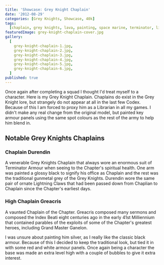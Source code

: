 ```yaml
---
title: 'Showcase: Grey Knight Chaplain'
date: '2012-08-29'
categories: [Grey Knights, Showcase, 40k]
tags:
  [chaplain, grey knights, lava, painting, space marine, terminator, librarian]
featuredImage: grey-knight-chaplain-cover.jpg
gallery:
  [
    grey-knight-chaplain-1.jpg,
    grey-knight-chaplain-2.jpg,
    grey-knight-chaplain-3.jpg,
    grey-knight-chaplain-4.jpg,
    grey-knight-chaplain-5.jpg,
    grey-knight-chaplain-6.jpg,
  ]
published: true
---
```


Once again after completing a squad I thought I'd treat myself to a character. Here is my Grey Knight Chaplain.
Chaplains do exist in the Grey Knight lore, but strangely do not appear at all in the last few Codex. Because of
this I am forced to proxy him as a Librarian in all my games. I didn't make any real change from the original model,
but painted key armour panels using the same spot colours as the rest of the army to help him blend in.

## Notable Grey Knights Chaplains

### Chaplain Durendin

A venerable Grey Knights Chaplain that always wore an enormous suit of Terminator Armour when seeing to the Chapter's
spiritual health. One arm was painted a glossy black to signify his office as Chaplain and the rest was the traditional
gunmetal grey of the Grey Knights. Durendin wore the same pair of ornate Lightning Claws that had been passed down
from Chaplian to Chaplain since the Chapter's earliest days.

### High Chaplain Greacris

A vaunted Chaplain of the Chapter. Greacris composed many sermons and composed the Index Beati eight centuries ago in
the early 41st Milliennium that contained parables of the exploits of some of the Chapter's greatest heroes, including
Grand Master Ganelon.

I was unsure about painting him silver, as I really like the classic black armour. Because of this I decided to keep
the traditional look, but tied it in with some red and white armour panels. Once again being a character the base was
made an extra level high with a couple of bubbles to give it extra interest.
